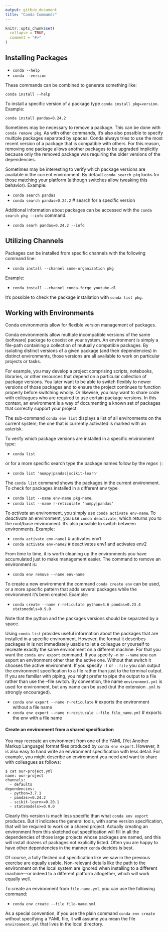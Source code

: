 ```yaml
---
output: github_document
title: "Conda Commands"
---
```


<!-- README.md is generated from README.Rmd. Please edit that file -->

```r
knitr::opts_chunk$set(
  collapse = TRUE,
  comment = "#>"
)
```

## Installing Packages

- `conda --help`
- `conda --version`

These commands can be combined to generate something like:

`conda install --help`

To install a specific version of a package type `conda install pkg=version`. Example:

`conda install pandas=0.24.2`

Sometimes may be necessary to remove a package. This can be done with `conda remove pkg`. As with other commands, it's also also possible to specify multiple packages separated by spaces. Conda always tries to use the most recent version of a package that is compatible with others. For this reason, removing one package allows another packages to be upgraded implicitly because only the removed package was requiring the older versions of the dependencies.

Sometimes may be interesting to verify which package versions are available in the current environment. By default `conda search pkg` looks for those matching your platform (although switches allow tweaking this behavior). Example:

- `conda search pandas`
- `conda search pandas=0.24.2` # search for a specific version

Additional information about packages can be accessed with the `conda search pkg --info` command.

- `conda searh pandas=0.24.2 --info`


## Utilizing Channels

Packages can be installed from specific channels with the following command line:

- `conda install --channel some-organization pkg`

Example:

- `conda install --channel conda-forge youtube-dl`

It's possible to check the package installation with `conda list pkg`.


## Working with Environments

Conda environments allow for flexible version management of packages.

Conda environments allow multiple incompatible versions of the same (software) package to coexist on your system. An environment is simply a file-path containing a collection of mutually compatible packages. By isolating distinct versions of a given package (and their dependencies) in distinct environments, those versions are all available to work on particular projects or tasks.

For example, you may develop a project comprising scripts, notebooks, libraries, or other resources that depend on a particular collection of package versions. You later want to be able to switch flexibly to newer versions of those packages and to ensure the project continues to function properly before switching wholly. Or likewise, you may want to share code with colleagues who are required to use certain package versions. In this context, an environment is a way of documenting a known set of packages that correctly support your project.

The sub-command `conda env list` displays a list of all environments on the current system; the one that is currently activated is marked with an asterisk. 

To verify which package versions are installed in a specific environment type:

- `conda list`

or for a more specific search type the package names follow by the _regex_ `|`:

- `conda list 'numpy|pandas|scikit-learn'`

The `conda list` command shows the packages in the current environment. To check for packages installed in a different env type

- `conda list --name env-name pkg-name`. 
- `conda list --name r-reticulate 'numpy|pandas'`

To _activate_ an environment, you simply use `conda activate env-name`. To _deactivate_ an environment, you use `conda deactivate`, which returns you to the root/base environment. It's also possible to switch between environments. Example:

- `conda activate env-name1` # activates env1
- `conda activate env-name2` # deactivates env1 and activates env2

From time to time, it is worth cleaning up the environments you have accumulated just to make management easier. The command to remove an environment is:

- `conda env remove --name env-name`

To create a new environment the command `conda create env` can be used, or a more specific pattern that adds several packages while the environment it's been created. Example:

- `conda create --name r-reticulate python=3.6 pandas=0.23.4 statsmodels=0.9.0`

Note that the python and the packages versions should be separated by a space.

Using `conda list` provides useful information about the packages that are installed in a specific environment. However, the format it describes packages in is not immediately usable to let a colleague or yourself to recreate exactly the same environment on a different machine. For that you want the `conda env export` command. If you specify `-n` or `--name` you can export an environment other than the active one. Without that switch it chooses the active environment. If you specify `-f` or `--file` you can output the environment specification to a file rather than just to the terminal output. If you are familiar with piping, you might prefer to pipe the output to a file rather than use the --file switch. By convention, the name `environment.yml` is used for environment, but any name can be used (but the extension `.yml` is strongly encouraged).

- `conda env export --name r-reticulate` # exports the environment without a file name
- `conda env export --name r-recitucale --file file_name.yml` # exports the env with a file name

#### Create an environment from a shared specification

You may recreate an environment from one of the YAML (Yet Another Markup Language) format files produced by `conda env export`. However, it is also easy to hand write an environment specification with less detail. For example, you might describe an environment you need and want to share with colleagues as follows:

    $ cat our-project.yml
    name: our-project
    channels:
      - defaults
    dependencies:
      - python=3.7.1
      - pandas>=0.24.2
      - scikit-learn>=0.20.1
      - statsmodels>=0.9.0

Clearly this version is much less specific than what `conda env export` produces. But it indicates the general tools, with some version specification, that will be required to work on a shared project. Actually creating an environment from this sketched out specification will fill in all the dependencies of those large projects whose packages are named, and this will install dozens of packages not explicitly listed. Often you are happy to have other dependencies in the manner `conda` decides is best.

Of course, a fully fleshed out specification like we saw in the previous exercise are equally usable. Non-relevant details like the path to the environment on the local system are ignored when installing to a different machine—or indeed to a different platform altogether, which will work equally well.

To create an environment from `file-name.yml`, you can use the following command: 

- `conda env create --file file-name.yml`

As a special convention, if you use the plain command `conda env create` without specifying a YAML file, it will assume you mean the file `environment.yml` that lives in the local directory.
